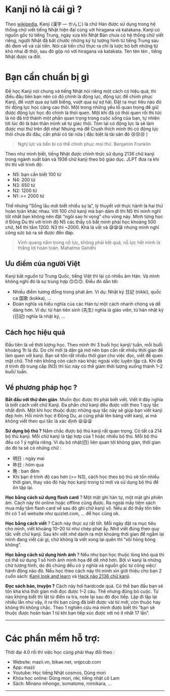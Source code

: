 <PostImage src="0" width="692" height="1035" />

# Kanji nó là cái gì ?

Theo [wikipedia](https://vi.wikipedia.org/wiki/Kanji), Kanji (漢字 — かんじ) là chữ Hán được sử dụng trong hệ thống chữ viết tiếng Nhật hiện đại cùng với hiragana và katakana. Kanji có nguồn gốc từ tiếng Trung, ngày xưa khi Nhật Bản chưa có hệ thống chữ viết riêng, người Nhật đã bắt chước những ký tự tượng hình từ tiếng Trung sau đó đem về và cải tiến. Nói cải tiến chứ thực ra chỉ là lược bỏ bớt những từ khó nhai đi thôi, sau đó gộp nó với hiragana và katakata. Tèn tén tèn , tiếng Nhật được ra đời.

<PostImage src="1" width="680" height="382" />

# Bạn cần chuẩn bị gì

Để học Kanji nói chung và tiếng Nhật nói riêng một cách có hiệu quả, thì điều đầu tiên bạn nên có đó chính là động lực, động lực để chinh phục Kanji, để vượt qua sự lười biếng, vượt qua sự sợ hãi. Đặt ra mục tiêu nào đó thì động lực học càng cao thôi. Một trong những yếu tố quan trọng để giữ được động lực học đó chính là thói quen. Một khi đã có thói quen rồi thì tức là nó đã trở thành một phần quan trọng trong cuộc sống của bạn, tự nhiên tới lúc đó là bản thân mình sẽ tự giác thôi. Tóm lại có động lực là sẽ làm được mọi thứ trên đời nha! Nhưng mà để Crush thích mình thì có động lực thôi chưa đủ đâu, cần phải có tài nữa ( đặc biệt là tài sản đó 😢😢😢 )

> Nghị lực và bền bỉ có thể chinh phục mọi thứ. Benjamin Franklin

Theo như mình biết, tiếng Nhật được chính thức sử dụng 2136 chữ kanji trong ngành xuất bản và 1936 chữ kanji theo bộ giáo dục. JLPT đưa ra khi thi thì với trình độ:

- N5: bạn cần biết 100 từ
- N4: 200 từ
- N3: 650 từ
- N2: 1200 từ
- N1: >= 2000 từ

Thế nhưng “Sống lâu mới biết nhiều sự lạ”, lý thuyết với thực hành là hai thứ hoàn toàn khác nhau. Với 100 chữ kanji mà bạn dám đi thi N5 thì mình nghĩ tốt nhất bạn không nên đặt “ngôi sao hi vọng” cho vòng này. Mình từng học ở Đông Du thì với trình độ N5 các thầy cô bắt mình phải học khoảng 500 chữ, N4 thì tầm 1200. N3 thì ~2000. Khá là vất vả 😪😪😪 nhưng mình nghĩ công sức bỏ ra sẽ được đền đáp.

> Vinh quang nằm trong nỗ lực, không phải kết quả, nỗ lực hết mình là thắng lợi hoàn toàn. Mahatma Gandhi

## Ưu điểm của người Việt

Kanji bắt nguồn từ Trung Quốc, tiếng Việt thì lại có nhiều âm Hán. Và mình không nghĩ đó là sự trùng hợp 🙃🙃🙃. Điều đó dẫn tới:

- Nhiều điểm tương đồng trong phát âm. Ví dụ: Nhật ký 日記 (nikki), quốc ca 国歌 (kokka), …
- Đoán nghĩa và hiểu nghĩa của các Hán tự một cách nhanh chóng và dễ dàng hơn. Ví dụ: từ hán tiên sinh (先生) nghĩa là giáo viên, từ hán nhật ký (日記) nghĩa là nhật ký, …

## Cách học hiệu quả

Đầu tiên là về thời lượng học. Theo mình thì 3 buổi học kanji/ tuần, mỗi buổi khoảng 1h là đủ. Do chỉ mới là dân gà mờ nên bạn cần rất nhiều thời gian để làm quen với kanji. Bạn sẽ tốn rất nhiều thời gian cho việc đọc, viết để quen mặt chữ. Thế nên không còn cách nào khác ngoài việc luyện tập cả. Khi đã ở trình độ trung cấp (N3) thì lúc này có thể giảm thời lượng xuống thành 1–2 buổi/ tuần.

## Về phương pháp học ?

**Bắt đầu với thứ đơn giản**. Muốn đọc được thì phải biết viết. Viết ở đây nghĩa là biết cách viết chữ Kanji. Đa phần chữ kanji đều được viết theo 1 quy tắc nhất định. Một khi học thuộc được những quy tắc này sẽ giúp bạn viết kanji đẹp hơn. Hồi mình học ở Đông Du, ai cũng phải lên bảng viết kanji, ai mà không viết theo qui tắc là xác định 😫😫😫

**Sử dụng bộ thủ ?** Nắm chắc được bộ thủ kanji rất quan trọng. Có tất cả 214 bộ thủ kanji. Mỗi chữ kanji là tập hợp của 1 hoặc nhiều bộ thủ. Mỗi bộ thủ đều có 1 ý nghĩa riêng. Ví dụ bộ nhật(日) liên quan tới không gian, thời gian do đó ta sẽ có những chữ :

- 明日 : ngày mai
- 昨日 : hôm qua
- 晩 : ban đêm
- Khi bạn ở trình độ cao hơn (>= N3), cách học theo bộ thủ sẽ tốn nhiều thời gian, thay vào đó hãy học kanji trong từ mới và sử dụng bộ thủ để ôn tập lại.

**Học bằng cách sử dụng flash card** ? Một mặt ghi hán tự, một mặt ghi phiên âm. Cách này thì online hoặc offline cũng được. Ra ngoài mấy tiệm sách mua mấy tấm flash card về sau đó ghi chữ kanji vô. Nếu ai đó thấy tốn tiền thì có 1 số website như quizlet.com, … để học cũng ok.

**Học bằng cách viết** ? Cách này thực sự rất tốt. Mỗi ngày đặt ra mục tiêu cho mình, viết khoảng 10–20 từ như chép phạt ấy. Nhớ viết đúng theo quy tắc viết chữ kanji. Sau khi viết nhớ dành ra một khoảng thời gian để ngẫm lại mình đang viết cái gì, chứ không là viết xong lại quên thì “xôi hỏng bỏng không”.

**Học bằng cách sử dụng hình ảnh** ? Nếu như bạn học thuộc lòng khó quá thì có thể sử dụng 1 số hình ảnh minh họa để dễ nhớ hơn. Bởi vì kanji là những chữ tượng hình, do đó chúng đều có ý nghĩa và nguồn gốc từ công việc/ hành động nào đó. Nếu học theo cách này thì mình xin giới thiệu cho bạn 2 cuốn sách: [Kanji look and learn](https://www.vnjpclub.com/kanji-look-and-learn/) và [Hack não 2136 chữ kanji](https://www.hacknaokanji.com/).

<PostImage src="2" width="692" height="692" />

**Đọc sách báo, truyện ?** Cách này hơi hardcode quá. Có thể ban đầu bạn sẽ tốn kha khá thời gian mới đọc được 1–2 câu. Thế nhưng đừng bỏ cuộc. Từ nào không biết thì lật từ điển ra tra, note lại sau đó đọc tiếp. Lặp đi lặp lại nhiều lần như vậy, ít ra thì bạn cũng đã biết được vài từ mới, còn thuộc hay không thì không chắc. Theo 1 nghiên cứu mà mình được biết thì “bạn sẽ thuộc được hoàn toàn 1 từ khi bạn tiếp xúc được với nó ít nhất 17 lần”.

---

# Các phần mềm hỗ trợ:

Thời đại 4.0 rồi thì việc học cũng phải thay đổi theo :

- Website: mazii.vn, bikae.net, vnjpcub.com
- App: mazii
- Youtube: Học tiếng Nhật cosmos, Dũng mori
- Khóa học online: Dũng mori, riki, tiếng nhật cô Lam
- Sách: Minano nihongo, somatome, mimikara, …

---
